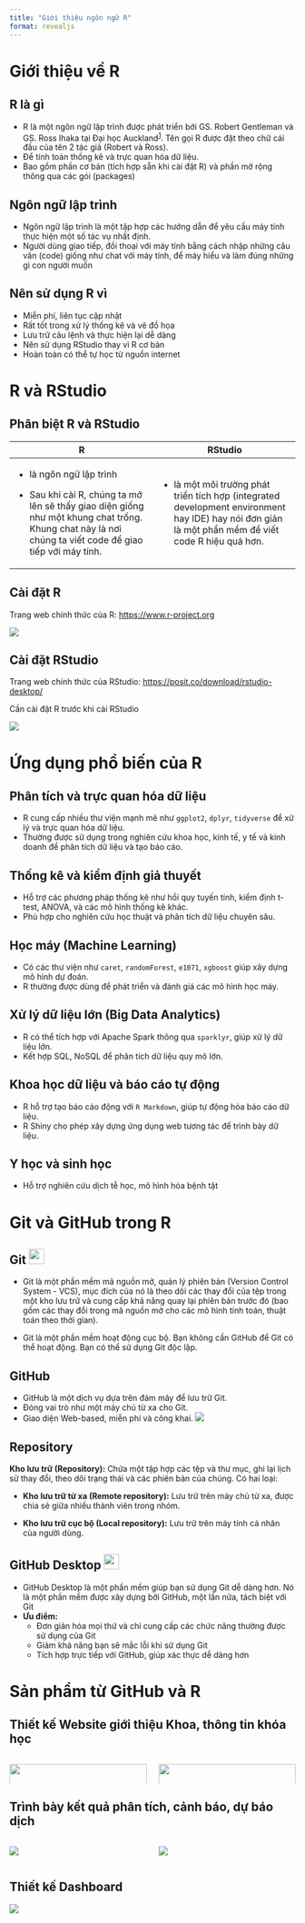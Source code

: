 ```yaml
---
title: "Giới thiệu ngôn ngữ R"
format: revealjs
---
```


# Giới thiệu về R

## R là gì

-   R là một ngôn ngữ lập trình được phát triển bởi GS. Robert Gentleman và GS. Ross Ihaka tại Đại học Auckland^[1](https://drthinhong.com/r4babies/references.html#ref-ihaka1996)^. Tên gọi R được đặt theo chữ cái đầu của tên 2 tác giả (Robert và Ross).
-   Để tính toán thống kê và trực quan hóa dữ liệu.
-   Bao gồm phần cơ bản (tích hợp sẵn khi cài đặt R) và phần mở rộng thông qua các gói (packages)

## Ngôn ngữ lập trình

-   Ngôn ngữ lập trình là một tập hợp các hướng dẫn để yêu cầu máy tính thực hiện một số tác vụ nhất định.
-   Người dùng giao tiếp, đối thoại với máy tính bằng cách nhập những câu văn (code) giống như chat với máy tính, để máy hiểu và làm đúng những gì con người muốn

## Nên sử dụng R vì

-   Miễn phí, liên tục cập nhật
-   Rất tốt trong xử lý thống kê và vẽ đồ họa
-   Lưu trữ câu lệnh và thực hiện lại dễ dàng
-   Nên sử dụng RStudio thay vì R cơ bản
-   Hoàn toàn có thể tự học từ nguồn internet

# R và RStudio

## Phân biệt R và RStudio

+----------------------------------------------------------------------------------------------------------------------------------------------------------+------------------------------------------------------------------------------------------------------------------------------------------------------+
| R                                                                                                                                                        | RStudio                                                                                                                                              |
+==========================================================================================================================================================+======================================================================================================================================================+
| -   là ngôn ngữ lập trình                                                                                                                                | -   là một môi trường phát triển tích hợp (integrated development environment hay IDE) hay nói đơn giản là một phần mềm để viết code R hiệu quả hơn. |
|                                                                                                                                                          |                                                                                                                                                      |
| -   Sau khi cài R, chúng ta mở lên sẽ thấy giao diện giống như một khung chat trống. Khung chat này là nơi chúng ta viết code để giao tiếp với máy tính. |                                                                                                                                                      |
+----------------------------------------------------------------------------------------------------------------------------------------------------------+------------------------------------------------------------------------------------------------------------------------------------------------------+

## Cài đặt R

Trang web chính thức của R: <https://www.r-project.org>

![](Hình%20ảnh/web%20R.png){fig-align="center"}

## Cài đặt RStudio

Trang web chính thức của RStudio: <https://posit.co/download/rstudio-desktop/>

Cần cài đặt R trước khi cài RStudio

![](/Hình%20ảnh/RStudio.png){fig-align="center"}

# Ứng dụng phổ biến của R

## Phân tích và trực quan hóa dữ liệu

-   R cung cấp nhiều thư viện mạnh mẽ như `ggplot2`, `dplyr`, `tidyverse` để xử lý và trực quan hóa dữ liệu.
-   Thường được sử dụng trong nghiên cứu khoa học, kinh tế, y tế và kinh doanh để phân tích dữ liệu và tạo báo cáo.

## Thống kê và kiểm định giả thuyết

-   Hỗ trợ các phương pháp thống kê như hồi quy tuyến tính, kiểm định t-test, ANOVA, và các mô hình thống kê khác.
-   Phù hợp cho nghiên cứu học thuật và phân tích dữ liệu chuyên sâu.

## **Học máy (Machine Learning)**

-   Có các thư viện như `caret`, `randomForest`, `e1071`, `xgboost` giúp xây dựng mô hình dự đoán.
-   R thường được dùng để phát triển và đánh giá các mô hình học máy.

## **Xử lý dữ liệu lớn (Big Data Analytics)**

-   R có thể tích hợp với Apache Spark thông qua `sparklyr`, giúp xử lý dữ liệu lớn.
-   Kết hợp SQL, NoSQL để phân tích dữ liệu quy mô lớn.

## **Khoa học dữ liệu và báo cáo tự động**

-   R hỗ trợ tạo báo cáo động với `R Markdown`, giúp tự động hóa báo cáo dữ liệu.
-   R Shiny cho phép xây dựng ứng dụng web tương tác để trình bày dữ liệu.

## **Y học và sinh học**

-   Hỗ trợ nghiên cứu dịch tễ học, mô hình hóa bệnh tật

# Git và GitHub trong R

## Git ![](/Hình%20ảnh/Git.png){width="27"}

-   Git là một phần mềm mã nguồn mở, quản lý phiên bản (Version Control System - VCS), mục đích của nó là theo dõi các thay đổi của tệp trong một kho lưu trữ và cung cấp khả năng quay lại phiên bản trước đó (bao gồm các thay đổi trong mã nguồn mở cho các mô hình tính toán, thuật toán theo thời gian).

-   Git là một phần mềm hoạt động cục bộ. Bạn không cần GitHub để Git có thể hoạt động. Bạn có thể sử dụng Git độc lập.

## GitHub

-   GitHub là một dịch vụ dựa trên đám mây để lưu trữ Git.
-   Đóng vai trò như một máy chủ từ xa cho Git.
-   Giao diện Web-based, miễn phí và công khai. ![](/Hình%20ảnh/giaodienGitHub.png)

## **Repository**

**Kho lưu trữ (Repository):** Chứa một tập hợp các tệp và thư mục, ghi lại lịch sử thay đổi, theo dõi trạng thái và các phiên bản của chúng. Có hai loại:

-   **Kho lưu trữ từ xa (Remote repository):** Lưu trữ trên máy chủ từ xa, được chia sẻ giữa nhiều thành viên trong nhóm.

-   **Kho lưu trữ cục bộ (Local repository):** Lưu trữ trên máy tính cá nhân của người dùng.

## GitHub Desktop ![](/Hình%20ảnh/GitHubDesktop.png){width="27"}

-   GitHub Desktop là một phần mềm giúp bạn sử dụng Git dễ dàng hơn. Nó là một phần mềm được xây dựng bởi GitHub, một lần nữa, tách biệt với Git
-   **Ưu điểm:**
    -   Đơn giản hóa mọi thứ và chỉ cung cấp các chức năng thường được sử dụng của Git
    -   Giảm khả năng bạn sẽ mắc lỗi khi sử dụng Git
    -   Tích hợp trực tiếp với GitHub, giúp xác thực dễ dàng hơn

# Sản phẩm từ GitHub và R

## **Thiết kế Website giới thiệu Khoa, thông tin khóa học**

::: columns
::: {.column width="50%"}
![](Hình%20ảnh/Picture1.png){width="100%"}
:::

::: {.column width="50%"}
![](Hình%20ảnh/Picture2.png){width="100%"}
:::
:::

## **Trình bày kết quả phân tích, cảnh báo, dự báo dịch**

::: columns
::: {.column width="50%"}
![](Hình%20ảnh/Picture3.png)
:::

::: {.column width="50%"}
![](Hình%20ảnh/Picture4.png)
:::
:::

## **Thiết kế Dashboard**

![](Hình%20ảnh/Picture5.png)
